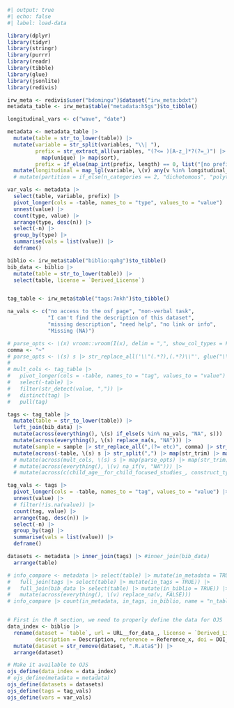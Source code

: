 ```r
#| output: true
#| echo: false
#| label: load-data

library(dplyr)
library(tidyr)
library(stringr)
library(purrr)
library(readr)
library(tibble)
library(glue)
library(jsonlite)
library(redivis)

irw_meta <- redivis$user("bdomingu")$dataset("irw_meta:bdxt")
metadata_table <- irw_meta$table("metadata:h5gs")$to_tibble()

longitudinal_vars <- c("wave", "date")

metadata <- metadata_table |>
  mutate(table = str_to_lower(table)) |>
  mutate(variable = str_split(variables, "\\| "),
         prefix = str_extract_all(variables, "(?<= )[A-z_]*?(?=_)") |>
           map(unique) |> map(sort),
         prefix = if_else(map_int(prefix, length) == 0, list("[no prefix]"), prefix)) |>
  mutate(longitudinal = map_lgl(variable, \(v) any(v %in% longitudinal_vars)))
  # mutate(partition = if_else(n_categories == 2, "dichotomous", "polytomous"))

var_vals <- metadata |>
  select(table, variable, prefix) |>
  pivot_longer(cols = -table, names_to = "type", values_to = "value") |>
  unnest(value) |>
  count(type, value) |>
  arrange(type, desc(n)) |>
  select(-n) |>
  group_by(type) |>
  summarise(vals = list(value)) |>
  deframe()

biblio <- irw_meta$table("biblio:qahg")$to_tibble()
bib_data <- biblio |>
  mutate(table = str_to_lower(table)) |>
  select(table, license = `Derived_License`)


tag_table <- irw_meta$table("tags:7nkh")$to_tibble()

na_vals <- c("no access to the osf page", "non-verbal task",
             "I can't find the description of this dataset",
             "missing description", "need help", "no link or info",
             "Missing (NA)")

# parse_opts <- \(x) vroom::vroom(I(x), delim = ",", show_col_types = FALSE) |> colnames()
comma <- "~"
# parse_opts <- \(s) s |> str_replace_all('\\"(.*?),(.*?)\\"', glue("\\1{comma}\\2")) |> str_split(",") |> map(str_trim) |> map(\(x) str_replace_all(x, comma, ","))
# 
# mult_cols <- tag_table |>
#   pivot_longer(cols = -table, names_to = "tag", values_to = "value") |>
#   select(-table) |>
#   filter(str_detect(value, ",")) |>
#   distinct(tag) |>
#   pull(tag)

tags <- tag_table |>
  mutate(table = str_to_lower(table)) |>
  left_join(bib_data) |>
  mutate(across(everything(), \(s) if_else(s %in% na_vals, "NA", s))) |>
  mutate(across(everything(), \(s) replace_na(s, "NA"))) |>
  mutate(sample = sample |> str_replace_all(",(?= etc)", comma) |> str_remove_all('\\"')) |>
  mutate(across(-table, \(s) s |> str_split(",") |> map(str_trim) |> map(\(x) str_replace_all(x, comma, ","))))
  # mutate(across(mult_cols, \(s) s |> map(parse_opts) |> map(str_trim)))
  # mutate(across(everything(), \(v) na_if(v, "NA"))) |>
  # mutate(across(c(child_age__for_child_focused_studies_, construct_type, measurement_tool, primary_language_s_, sample),

tag_vals <- tags |>
  pivot_longer(cols = -table, names_to = "tag", values_to = "value") |>
  unnest(value) |>
  # filter(!is.na(value)) |>
  count(tag, value) |>
  arrange(tag, desc(n)) |>
  select(-n) |>
  group_by(tag) |>
  summarise(vals = list(value)) |>
  deframe()

datasets <- metadata |> inner_join(tags) |> #inner_join(bib_data)
  arrange(table)

# info_compare <- metadata |> select(table) |> mutate(in_metadata = TRUE) |>
#   full_join(tags |> select(table) |> mutate(in_tags = TRUE)) |>
#   full_join(bib_data |> select(table) |> mutate(in_biblio = TRUE)) |>
#   mutate(across(everything(), \(v) replace_na(v, FALSE)))
# info_compare |> count(in_metadata, in_tags, in_biblio, name = "n_tables")


# First in the R section, we need to properly define the data for OJS
data_index <- biblio |>
  rename(dataset = `table`, url = URL__for_data_, license = `Derived_License`,
         description = Description, reference = Reference_x, doi = DOI__for_paper_) |>
  mutate(dataset = str_remove(dataset, ".R.ata$")) |>
  arrange(dataset)

# Make it available to OJS 
ojs_define(data_index = data_index)
# ojs_define(metadata = metadata)
ojs_define(datasets = datasets)
ojs_define(tags = tag_vals)
ojs_define(vars = var_vals)
```
